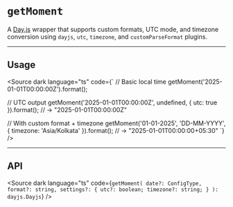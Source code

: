 
# `getMoment`

A [Day.js](https://day.js.org/) wrapper that supports custom formats, UTC mode, and timezone conversion using `dayjs`, `utc`, `timezone`, and `customParseFormat` plugins.

---

## Usage

<Source
  dark
  language="ts"
  code={`
// Basic local time
getMoment('2025-01-01T00:00:00Z').format();

// UTC output
getMoment('2025-01-01T00:00:00Z', undefined, { utc: true }).format();
// → "2025-01-01T00:00:00Z"

// With custom format + timezone
getMoment('01-01-2025', 'DD-MM-YYYY', { timezone: 'Asia/Kolkata' }).format();
// → "2025-01-01T00:00:00+05:30"
`}
/>

---

## API

<Source
  dark
  language="ts"
  code={`
getMoment(
  date?: ConfigType,
  format?: string,
  settings?: {
    utc?: boolean;
    timezone?: string;
  }
): dayjs.Dayjs
`}
/>
